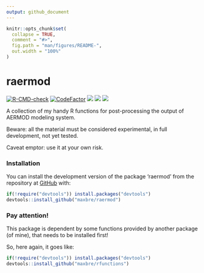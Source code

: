 ```yaml
---
output: github_document
---
```


<!-- README.md is generated from README.Rmd. Please edit that file -->

```r
knitr::opts_chunk$set(
  collapse = TRUE,
  comment = "#>",
  fig.path = "man/figures/README-",
  out.width = "100%"
)
```

# raermod

<!-- badges: start -->
[![R-CMD-check](https://github.com/maxbre/raermod/actions/workflows/R-CMD-check.yaml/badge.svg)](https://github.com/maxbre/raermod/actions/workflows/R-CMD-check.yaml)
[![CodeFactor](https://www.codefactor.io/repository/github/maxbre/raermod/badge)](https://www.codefactor.io/repository/github/maxbre/raermod)
[![](https://img.shields.io/badge/devel%20version-0.0.1-blue.svg)](https://github.com/maxbre/raermod)
[![](https://img.shields.io/badge/lifecycle-experimental-orange.svg)](https://lifecycle.r-lib.org/articles/stages.html#experimental)
[![](https://img.shields.io/github/languages/code-size/maxbre/raermod.svg)](https://github.com/maxbre/raermod)
<!-- badges: end -->


A collection of my handy R functions for post-processing the output of AERMOD modeling system.

Beware: all the material must be considered experimental, in full development, not yet tested.

Caveat emptor: use it at your own risk.

### Installation

You can install the development version of the package 'raermod' from the repository at [GitHub](https://github.com/maxbre/raermod/) with:

``` r
if(!require("devtools")) install.packages("devtools")
devtools::install_github("maxbre/raermod")
```

### Pay attention!

This package is dependent by some functions provided by another package (of mine), that needs to be installed first!

So, here again, it goes like:

``` r
if(!require("devtools")) install.packages("devtools")
devtools::install_github("maxbre/rfunctions")
```
